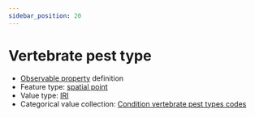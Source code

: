 ```yaml
---
sidebar_position: 20
---
```



# Vertebrate pest type

- [Observable property](/viewers/dawe-vocabs?uri=https://linked.data.gov.au/def/nrm/85d5f75c-776f-44a3-abe6-e71c695f1754) definition
- Feature type: [spatial point](http://linked.data.gov.au/def/tern-cv/13dec53e-1062-4060-9281-f133c8269afb)
- Value type: [IRI](https://w3id.org/tern/ontologies/tern/IRI)
- Categorical value collection: [Condition vertebrate pest types codes](/viewers/dawe-vocabs?uri=https://linked.data.gov.au/def/nrm/579449ad-4cea-4272-afa3-67f207941fb1)

<Example
  protocolModule="condition"
  observableProperty="https://linked.data.gov.au/def/nrm/85d5f75c-776f-44a3-abe6-e71c695f1754"
/>
